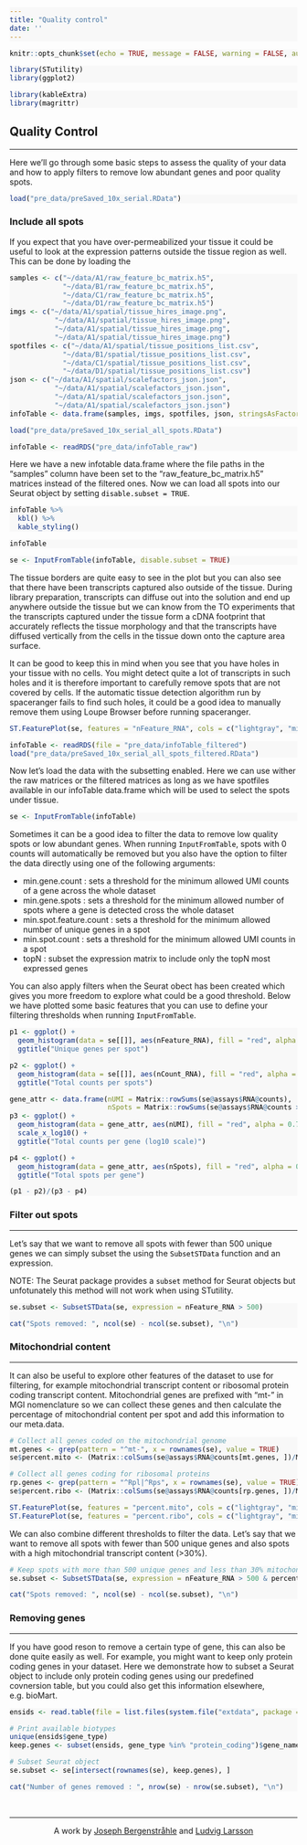 ```yaml
---
title: "Quality control"
date: ''
---
```


<style type="text/css">
div.main-container {
  background-color: #FFFFFF !important;
  max-width: 1800px;
  margin-left: auto;
  margin-right: auto;
}
</style>

<style>
#TOC {
  background: url("https://www.spatialresearch.org/wp-content/uploads/2019/09/str-logo-spatial_research_3@2x.png");
  background-size: contain;
  padding-top: 100px !important;
  background-repeat: no-repeat;
  width: 500px;
  color: black;
  border-color: #FFFFFF !important;
}
</style>

<style> code, pre{
  background-color: #F8F8F8 !important;
  color: black !important;
}
</style>

<style> .watch-out {
  background-color: #F0F0F0;
  border: 1px #F0F0F0;
}
<style>

<style> 
body {
  color: black;
  font-size: 20pt;
}
</style>



```r
knitr::opts_chunk$set(echo = TRUE, message = FALSE, warning = FALSE, autodep = TRUE, class.source = "watch-out")
```

```r

library(STutility)
library(ggplot2)

```
```r
library(kableExtra)
library(magrittr)
```

## Quality Control
***

Here we'll go through some basic steps to assess the quality of your data and how to apply filters to remove low abundant genes and poor quality spots. 

```r

load("pre_data/preSaved_10x_serial.RData")

```

### Include all spots 

If you expect that you have over-permeabilized your tissue it could be useful to look at the expression patterns outside the tissue region as well. This can be done by loading the 

```r

samples <- c("~/data/A1/raw_feature_bc_matrix.h5",
             "~/data/B1/raw_feature_bc_matrix.h5",
             "~/data/C1/raw_feature_bc_matrix.h5",
             "~/data/D1/raw_feature_bc_matrix.h5")
imgs <- c("~/data/A1/spatial/tissue_hires_image.png",
           "~/data/A1/spatial/tissue_hires_image.png",
           "~/data/A1/spatial/tissue_hires_image.png",
           "~/data/A1/spatial/tissue_hires_image.png")
spotfiles <- c("~/data/A1/spatial/tissue_positions_list.csv",
             "~/data/B1/spatial/tissue_positions_list.csv",
             "~/data/C1/spatial/tissue_positions_list.csv",
             "~/data/D1/spatial/tissue_positions_list.csv")
json <- c("~/data/A1/spatial/scalefactors_json.json",
           "~/data/A1/spatial/scalefactors_json.json",
           "~/data/A1/spatial/scalefactors_json.json",
           "~/data/A1/spatial/scalefactors_json.json")
infoTable <- data.frame(samples, imgs, spotfiles, json, stringsAsFactors = FALSE)

```


```r

load("pre_data/preSaved_10x_serial_all_spots.RData")

infoTable <- readRDS("pre_data/infoTable_raw")

```

Here we have a new infotable data.frame where the file paths in the "samples" column have been set to the "raw_feature_bc_matrix.h5" matrices instead of the filtered ones. Now we can load all spots into our Seurat object by setting `disable.subset = TRUE`.

```r

infoTable %>%
  kbl() %>%
  kable_styling()

```
```r

infoTable

```

```r

se <- InputFromTable(infoTable, disable.subset = TRUE)

```

The tissue borders are quite easy to see in the plot but you can also see that there have been transcripts captured also outside of the tissue. During library preparation, transcripts can diffuse out into the solution and end up anywhere outside the tissue but we can know from the TO experiments that the transcripts captured under the tissue form a cDNA footprint that accurately reflects the tissue morphology and that the transcripts have diffused vertically from the cells in the tissue down onto the capture area surface. 

It can be good to keep this in mind when you see that you have holes in your tissue with no cells. You might detect quite a lot of transcripts in such holes and it is therefore important to carefully remove spots that are not covered by cells. If the automatic tissue detection algorithm run by spaceranger fails to find such holes, it could be a good idea to manually remove them using Loupe Browser before running spaceranger.

```r

ST.FeaturePlot(se, features = "nFeature_RNA", cols = c("lightgray", "mistyrose", "red", "dark red", "black"), ncol = 2, pt.size = 1.3)

```


```r

infoTable <- readRDS(file = "pre_data/infoTable_filtered")
load("pre_data/preSaved_10x_serial_all_spots_filtered.RData")

```

Now let's load the data with the subsetting enabled. Here we can use wither the raw matrices or the filtered matrices as long as we have spotfiles available in our infoTable data.frame which will be used to select the spots under tissue.

```r

se <- InputFromTable(infoTable)

```

Sometimes it can be a good idea to filter the data to remove low quality spots or low abundant genes. When running `InputFromTable`, spots with 0 counts will automatically be removed but you also have the option to filter the data directly using one of the following arguments:
  
  - min.gene.count : sets a threshold for the minimum allowed UMI counts of a gene across the whole dataset
  - min.gene.spots : sets a threshold for the minimum allowed number of spots where a gene is detected cross the whole dataset
  - min.spot.feature.count : sets a threshold for the minimum allowed number of unique genes in a spot
  - min.spot.count : sets a threshold for the minimum allowed UMI counts in a spot
  - topN : subset the expression matrix to include only the topN most expressed genes
  
You can also apply filters when the Seurat obect has been created which gives you more freedom to explore what could be a good threshold. Below we have plotted some basic features that you can use to define your filtering thresholds when running `InputFromTable`.

```r

p1 <- ggplot() +
  geom_histogram(data = se[[]], aes(nFeature_RNA), fill = "red", alpha = 0.7, bins = 50) +
  ggtitle("Unique genes per spot")

p2 <- ggplot() +
  geom_histogram(data = se[[]], aes(nCount_RNA), fill = "red", alpha = 0.7, bins = 50) +
  ggtitle("Total counts per spots")

gene_attr <- data.frame(nUMI = Matrix::rowSums(se@assays$RNA@counts), 
                        nSpots = Matrix::rowSums(se@assays$RNA@counts > 0))
p3 <- ggplot() +
  geom_histogram(data = gene_attr, aes(nUMI), fill = "red", alpha = 0.7, bins = 50) +
  scale_x_log10() +
  ggtitle("Total counts per gene (log10 scale)")

p4 <- ggplot() +
  geom_histogram(data = gene_attr, aes(nSpots), fill = "red", alpha = 0.7,  bins = 50) +
  ggtitle("Total spots per gene")

(p1 - p2)/(p3 - p4)

```

### Filter out spots
***

Let's say that we want to remove all spots with fewer than 500 unique genes we can simply subset the using the `SubsetSTData` function and an expression.

NOTE: The Seurat package provides a `subset` method for Seurat objects but unfotunately this method will not work when using STutility.

```r

se.subset <- SubsetSTData(se, expression = nFeature_RNA > 500)

cat("Spots removed: ", ncol(se) - ncol(se.subset), "\n")

```

### Mitochondrial content
***

It can also be useful to explore other features of the dataset to use for filtering, for example mitochondrial transcript content or ribosomal protein coding transcript content. Mitochondrial genes are prefixed with "mt-" in MGI nomenclature so we can collect these genes and then calculate the percentage of mitochondrial content per spot and add this information to our meta.data.

```r

# Collect all genes coded on the mitochondrial genome
mt.genes <- grep(pattern = "^mt-", x = rownames(se), value = TRUE)
se$percent.mito <- (Matrix::colSums(se@assays$RNA@counts[mt.genes, ])/Matrix::colSums(se@assays$RNA@counts))*100

# Collect all genes coding for ribosomal proteins
rp.genes <- grep(pattern = "^Rpl|^Rps", x = rownames(se), value = TRUE)
se$percent.ribo <- (Matrix::colSums(se@assays$RNA@counts[rp.genes, ])/Matrix::colSums(se@assays$RNA@counts))*100

ST.FeaturePlot(se, features = "percent.mito", cols = c("lightgray", "mistyrose", "red", "dark red", "black"), pt.size = 1.3, ncol = 2)
ST.FeaturePlot(se, features = "percent.ribo", cols = c("lightgray", "mistyrose", "red", "dark red", "black"), pt.size = 1.3, ncol = 2)

```

We can also combine different thresholds to filter the data. Let's say that we want to remove all spots with fewer than 500 unique genes and also spots with a high mitochondrial transcript content (>30%). 

```r

# Keep spots with more than 500 unique genes and less than 30% mitochondrial content
se.subset <- SubsetSTData(se, expression = nFeature_RNA > 500 & percent.mito < 30)

cat("Spots removed: ", ncol(se) - ncol(se.subset), "\n")

```

### Removing genes
***

If you have good reson to remove a certain type of gene, this can also be done quite easily as well. For example, you might want to keep only protein coding genes in your dataset. Here we demonstrate how to subset a Seurat object to include only protein coding genes using our predefined covnersion table, but you could also get this information elsewhere, e.g. bioMart.

```r

ensids <- read.table(file = list.files(system.file("extdata", package = "STutility"), full.names = T, pattern = "mouse_genes"), header = T, sep = "\t", stringsAsFactors = F)

# Print available biotypes
unique(ensids$gene_type)
keep.genes <- subset(ensids, gene_type %in% "protein_coding")$gene_name

# Subset Seurat object
se.subset <- se[intersect(rownames(se), keep.genes), ]

cat("Number of genes removed : ", nrow(se) - nrow(se.subset), "\n")

```

&nbsp;
<hr />
<p style="text-align: center;">A work by <a href="mailto: j.bergenstrahle@scilifelab.se">Joseph Bergenstråhle</a> and <a href="mailto: ludvig.larsson@scilifelab.se">Ludvig Larsson</a></p>

<link rel="stylesheet" href="https://cdnjs.cloudflare.com/ajax/libs/font-awesome/4.7.0/css/font-awesome.min.css">

<p style="text-align: center;">
    <a href="https://www.spatialresearch.org" class="fa fa-beer"></a>
</p>

&nbsp;

